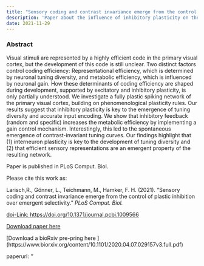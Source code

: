 ```yaml
---
title: "Sensory coding and contrast invariance emerge from the control of plastic inhibition over emergent selectivity"
description: 'Paper about the influence of inhibitory plasticity on the development of a V1 L4 SNN.'
date: 2021-11-29
---
```


### Abstract

Visual stimuli are represented by a highly efficient code in the primary visual cortex, but the development of this code is still unclear. Two distinct factors control coding efficiency: Representational efficiency, which is determined by neuronal tuning diversity, and metabolic efficiency, which is influenced by neuronal gain. How these determinants of coding efficiency are shaped during development, supported by excitatory and inhibitory plasticity, is only partially understood. We investigate a fully plastic spiking network of the primary visual cortex, building on phenomenological plasticity rules. Our results suggest that inhibitory plasticity is key to the emergence of tuning diversity and accurate input encoding. We show that inhibitory feedback (random and specific) increases the metabolic efficiency by implementing a gain control mechanism. Interestingly, this led to the spontaneous emergence of contrast-invariant tuning curves. Our findings highlight that (1) interneuron plasticity is key to the development of tuning diversity and (2) that efficient sensory representations are an emergent property of the resulting network.

Paper is published in PLoS Comput. Biol.

Please cite this work as:

Larisch,R., Gönner, L., Teichmann, M., Hamker, F. H. (2021). "Sensory coding and contrast invariance emerge from the control of plastic inhibition over emergent selectivity." <i>PLoS Comput. Biol.</i>

[doi-Link: https://doi.org/10.1371/journal.pcbi.1009566](https://doi.org/10.1371/journal.pcbi.1009566)

<p></p>

[Download paper here](https://journals.plos.org/ploscompbiol/article/file?id=10.1371/journal.pcbi.1009566&type=printable)

<p></p>

[Download a bioRxiv pre-pring here ] (https://www.biorxiv.org/content/10.1101/2020.04.07.029157v3.full.pdf)


paperurl: ''

